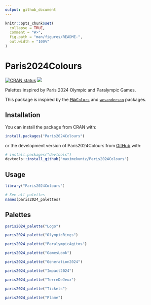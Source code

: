 ```yaml
---
output: github_document
---
```


<!-- README.md is generated from README.Rmd. Please edit that file -->

```r
knitr::opts_chunk$set(
  collapse = TRUE,
  comment = "#>",
  fig.path = "man/figures/README-",
  out.width = "100%"
)
```

# Paris2024Colours

<!-- badges: start -->
[![CRAN status](https://www.r-pkg.org/badges/version/Paris2024Colours)](https://CRAN.R-project.org/package=Paris2024Colours)
[![](https://img.shields.io/badge/DOI-10.32614/CRAN.package.Paris2024Colours-1f57b6?style=flat&link=https://doi.org/10.32614/CRAN.package.Paris2024Colours)](https://doi.org/10.32614/CRAN.package.Paris2024Colours)
<!-- badges: end -->

Palettes inspired by Paris 2024 Olympic and Paralympic Games.

This package is inspired by the [`PNWColors`](https://github.com/jakelawlor/PNWColors) and [`wesanderson`](https://github.com/karthik/wesanderson) packages.

## Installation

You can install the package from CRAN with:

``` r
install.packages("Paris2024Colours")
```
or the development version of Paris2024Colours from [GitHub](https://github.com/) with:

``` r
# install.packages("devtools")
devtools::install_github("maximekuntz/Paris2024Colours")
```

## Usage

```r
library("Paris2024Colours")

# See all palettes
names(paris2024_palettes)
```

## Palettes

```r
paris2024_palette("Logo")
```

```r
paris2024_palette("OlympicRings")
```

```r
paris2024_palette("ParalympicAgitos")
```

```r
paris2024_palette("GamesLook")
```

```r
paris2024_palette("Generation2024")
```

```r
paris2024_palette("Impact2024")
```

```r
paris2024_palette("TerreDeJeux")
```

```r
paris2024_palette("Tickets")
```

```r
paris2024_palette("Flame")
```

